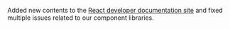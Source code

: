 Added new contents to the [React developer documentation site](https://brightlayer-ui-components.github.io/react) and fixed multiple issues related to our component libraries.

